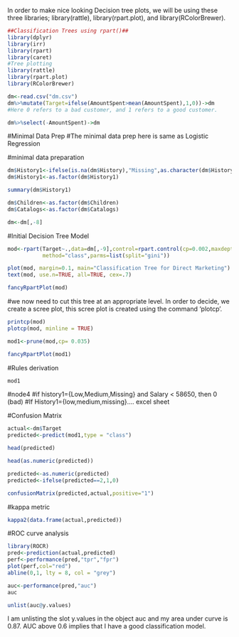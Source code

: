 In order to make nice looking Decision tree plots, we will be using these three libraries; library(rattle), library(rpart.plot), and library(RColorBrewer).

```r
##Classification Trees using rpart()##
library(dplyr)
library(irr)
library(rpart)
library(caret)
#Tree plotting
library(rattle)
library(rpart.plot)
library(RColorBrewer)

dm<-read.csv("dm.csv")
dm%>%mutate(Target=ifelse(AmountSpent>mean(AmountSpent),1,0))->dm
#Here 0 refers to a bad customer, and 1 refers to a good customer.  

dm%>%select(-AmountSpent)->dm
```


#Minimal Data Prep
#The minimal data prep here is same as Logistic Regression

#minimal data preparation 

```r
dm$History1<-ifelse(is.na(dm$History),"Missing",as.character(dm$History))
dm$History1<-as.factor(dm$History1)

summary(dm$History1)

dm$Children<-as.factor(dm$Children)
dm$Catalogs<-as.factor(dm$Catalogs)

dm<-dm[,-8]
```

#Initial Decision Tree Model

```r
mod<-rpart(Target~.,data=dm[,-9],control=rpart.control(cp=0.002,maxdepth=7),
           method="class",parms=list(split="gini"))
```

```r
plot(mod, margin=0.1, main="Classification Tree for Direct Marketing")
text(mod, use.n=TRUE, all=TRUE, cex=.7)
```

```r
fancyRpartPlot(mod)
```

#we now need to cut this tree at an appropriate level. In order to decide, we create a scree plot, this scree plot is created using the command 'plotcp'. 

```r
printcp(mod)
plotcp(mod, minline = TRUE)
```

```r
mod1<-prune(mod,cp= 0.035)

fancyRpartPlot(mod1)
```


#Rules derivation

```r
mod1
```
#node4
#if history1={Low,Medium,Missing} and Salary < 58650, then 0 (bad) 
#If History1={low,medium,missing}.... excel sheet

#Confusion Matrix

```r
actual<-dm$Target
predicted<-predict(mod1,type = "class")

head(predicted)
```

```r
head(as.numeric(predicted))

predicted<-as.numeric(predicted)
predicted<-ifelse(predicted==2,1,0)

confusionMatrix(predicted,actual,positive="1")
```

#kappa metric

```r
kappa2(data.frame(actual,predicted))
```


#ROC curve analysis

```r
library(ROCR)
pred<-prediction(actual,predicted)
perf<-performance(pred,"tpr","fpr")
plot(perf,col="red")
abline(0,1, lty = 8, col = "grey")
```

```r
auc<-performance(pred,"auc")
auc
```

```r
unlist(auc@y.values)
```
I am unlisting the slot y.values in the object auc and my area under curve is 0.87.
AUC above 0.6 implies that I have a good classification model.